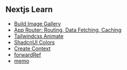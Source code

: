 ## Nextjs Learn

- [Build Image Gallery](/build-image-gallery)
- [App Router: Routing, Data Fetching, Caching](/app-router-routing-data-fetching-caching)
- [Tailwindcss Animate](/tailwindcss-animate)
- [ShadcnUI Colors](/shadcn-ui-colors)
- [Create Context](/create-context)
- [forwardRef](/forwardRef)
- [memo](/memo)
